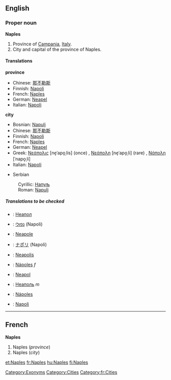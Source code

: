 ==English==

===Proper noun===
{{wikipedia}}
'''Naples'''

#Province of [[Campania]], [[Italy]].
#City and capital of the province of Naples.<!--encyclopedic information:, with a metropolitan population of more than 2,300,000.-->

====Translations====
'''province'''
{{top}}
*Chinese: [[那不勒斯]]
*Finnish: [[Napoli]]
*French: [[Naples#French|Naples]]
*German: [[Neapel]] {{n}}
*Italian: [[Napoli]]
{{mid}}
{{bottom}}

'''city'''
{{top}}
*Bosnian: [[Napulj#Bosnian|Napulj]] {{m}}
*Chinese: [[那不勒斯]]
*Finnish: [[Napoli]]
*French: [[Naples#French|Naples]]
*German: [[Neapel]] {{n}}
*Greek: [[Νεάπολις]] [ne̞ˈapo̞ˌlis] (once) {{f}}, [[Νεάπολη]] [ne̞ˈapo̞ˌli] (rare) {{f}}, [[Νάπολη]] [ˈnapo̞ˌli] {{f}}
*Italian: [[Napoli]] {{f}}
{{mid}}
*Serbian
:Cyrillic: [[Напуљ#Serbian|Напуљ]] {{m}}
:Roman: [[Napulj#Serbian|Napulj]] {{m}}
{{bottom}}

=====Translations to be checked=====
<!--Remove this section once all of the translations below have been moved into the tables above.-->
{{checktrans}}

*{{ttbc|Bulgarian}}: [[Неапол]]
*{{ttbc|Hebrew}}: [[נפולי]] (Napoli)
*{{ttbc|Interlingua}}: [[Neapole]]
*{{ttbc|Japanese}}: [[ナポリ]] (Napoli)
*{{ttbc|Latin}}: [[Neapolis]]
*{{ttbc|Portuguese}}: [[Nápoles]] ''f''
*{{ttbc|Polish}}: [[Neapol]]
*{{ttbc|Russian}}: [[Неаполь]] ''m''
*{{ttbc|Spanish}}: [[Nápoles]]
*{{ttbc|Turkish}}: [[Napoli]]

[[Category:Exonyms]]
[[Category:Cities]]
[[Category:fr:Cities]]

----

==French==
'''Naples'''

#Naples (''province'')
#Naples (''city'')

[[et:Naples]]
[[fr:Naples]]
[[hu:Naples]]
[[fi:Naples]]
